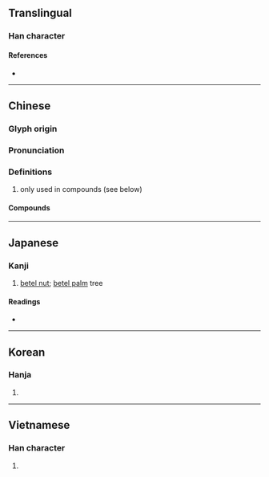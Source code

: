 {{also|梹|槟}}
{{character info/new}}
==Translingual==

===Han character===
{{Han char|rn=75|rad=木|as=14|sn=18|four=43986|canj=DJMC|ids=⿰木賓}}

====References====
* {{Han ref|kx=0558.360|dkj=15734|dj=0948.080|hdz=21310.090|uh=6AB3|ud=27315|bh=C262|bd=49762}}

----

==Chinese==
{{zh-forms|s=槟}}

===Glyph origin===
{{Han etym}}

===Pronunciation===
{{zh-pron
|m=bīn,bīng,1nb=standard in Mainland for some senses; standard in Taiwan,2nb=standard in Mainland for most senses; variant in Taiwan
|m_note=bīn - standard in Mainland in {{zh-l|香檳}} and {{zh-l|檳子}}.
|c=ban1
|mn=xm,qz,kh,tp,zz,tc,hc,yl,lk,sx,km,mg:pin/zz,tn:pun
|mc=y
|oc=y
|ma=
|cat=n
}}

===Definitions===
{{zh-hanzi}}

# only used in compounds (see below)

====Compounds====
{{zh-der|檳榔|檳榔西施|檳城|香檳|檳子|檳椥|香檳酒|馬檳榔|雞檳|檳樹|香檳集市|檳榔嶼|檳榔攤}}

----

==Japanese==

===Kanji===
{{ja-kanji|grade=|rs=木14}}

# [[betel nut]]; [[betel palm]] tree

====Readings====
* {{ja-readings|on=[[びん]] (bin), [[ひん]] (hin)|kun=[[びんろうし]] (binroushi)}}

----

==Korean==

===Hanja===
{{ko-hanja|hangeul=빈|eumhun=|rv=bin|mr=pin|y=pin}}

# {{defn|lang=ko|sort=木14}}

----

==Vietnamese==

===Han character===
{{vi-hantu|[[tân]]|rs=木14}}

# {{defn|lang=vi|sort=木14}}